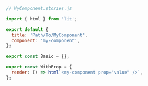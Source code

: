 ```js
// MyComponent.stories.js

import { html } from 'lit';

export default {
  title: 'Path/To/MyComponent',
  component: 'my-component',
};

export const Basic = {};

export const WithProp = {
  render: () => html`<my-component prop="value" />`,
};
```
